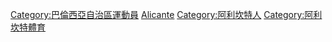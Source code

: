 [[Category:巴倫西亞自治區運動員|Category:巴倫西亞自治區運動員]]
[[Category:西班牙各城市運動員|Alicante]]
[[Category:阿利坎特人|Category:阿利坎特人]]
[[Category:阿利坎特體育|Category:阿利坎特體育]]